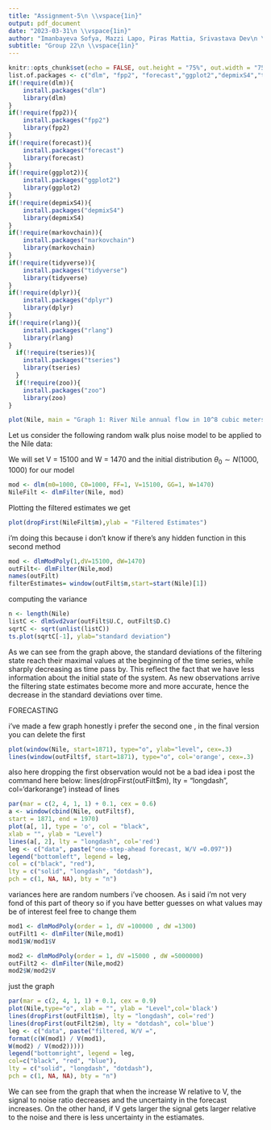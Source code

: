 ```yaml
---
title: "Assignment-5\n \\vspace{1in}"
output: pdf_document
date: "2023-03-31\n \\vspace{1in}"
author: "Imanbayeva Sofya, Mazzi Lapo, Piras Mattia, Srivastava Dev\n \\vspace{1in}"
subtitle: "Group 22\n \\vspace{1in}"
---
```


```r
knitr::opts_chunk$set(echo = FALSE, out.height = "75%", out.width = "75%")
list.of.packages <- c("dlm", "fpp2", "forecast","ggplot2","depmixS4","tidyverse","dplyr","rlang","tseries","zoo")
if(!require(dlm)){
    install.packages("dlm")
    library(dlm)
}
if(!require(fpp2)){
    install.packages("fpp2")
    library(fpp2)
}
if(!require(forecast)){
    install.packages("forecast")
    library(forecast)
}
if(!require(ggplot2)){
    install.packages("ggplot2")
    library(ggplot2)
}
if(!require(depmixS4)){
    install.packages("depmixS4")
    library(depmixS4)
}
if(!require(markovchain)){
    install.packages("markovchain")
    library(markovchain)
}
if(!require(tidyverse)){
    install.packages("tidyverse")
    library(tidyverse)
}
if(!require(dplyr)){
    install.packages("dplyr")
    library(dplyr)
}
if(!require(rlang)){
    install.packages("rlang")
    library(rlang)
}
  if(!require(tseries)){
    install.packages("tseries")
    library(tseries)
  }
  if(!require(zoo)){
    install.packages("zoo")
    library(zoo)
}
```

```r

plot(Nile, main = "Graph 1: River Nile annual flow in 10^8 cubic meters (1871-1970)", xlab = "Time", ylab= "Water flow in 10^8 cubic meters")
```

Let us consider the following random walk plus noise model to be applied to the Nile data:
\begin{eqnarray*} 
Y_t &= \theta_t + v_t \quad    & v_t \overset{i.i.d.}\sim N(0, V)\\
\theta_t &= \theta_{t-1} + w_t \quad   & v_t \overset{i.i.d.}\sim N(0, W)
\end{eqnarray*}

We will set V = 15100 and W = 1470 and the initial distribution $\theta_0 \sim N(1000,1000)$ for our model

```r
mod <- dlm(m0=1000, C0=1000, FF=1, V=15100, GG=1, W=1470)
NileFilt <- dlmFilter(Nile, mod)
```

Plotting the filtered estimates we get

```r
plot(dropFirst(NileFilt$m),ylab = "Filtered Estimates")
```

i'm doing this because i don't know if there's any hidden function in this second method

```r
mod <- dlmModPoly(1,dV=15100, dW=1470)
outFilt<- dlmFilter(Nile,mod)
names(outFilt)
filterEstimates= window(outFilt$m,start=start(Nile)[1])
```
computing the variance 
```r
n <- length(Nile)
listC <- dlmSvd2var(outFilt$U.C, outFilt$D.C)
sqrtC <- sqrt(unlist(listC))
ts.plot(sqrtC[-1], ylab="standard deviation")
```

As we can see from the graph above, the standard deviations of the filtering state reach their maximal values at the beginning of the time series, while sharply decreasing as time pass by. This reflect the fact that we have less information about the initial state of the system. As new observations arrive the filtering state estimates become more and more accurate, hence the decrease in the standard deviations over time. 


FORECASTING

i've made a few graph honestly i prefer the second one , in the final version you can delete the first

```r

plot(window(Nile, start=1871), type="o", ylab="level", cex=.3)
lines(window(outFilt$f, start=1871), type="o", col='orange', cex=.3)

```

also here dropping the first observation would not be a bad idea i post the command here below:
lines(dropFirst(outFilt$m), lty = "longdash", col='darkorange') instead of lines

```r
par(mar = c(2, 4, 1, 1) + 0.1, cex = 0.6)
a <- window(cbind(Nile, outFilt$f),
start = 1871, end = 1970)
plot(a[, 1], type = 'o', col = "black",
xlab = "", ylab = "Level")
lines(a[, 2], lty = "longdash", col='red')
leg <- c("data", paste("one-step-ahead forecast, W/V =0.097"))
legend("bottomleft", legend = leg,
col = c("black", "red"),
lty = c("solid", "longdash", "dotdash"),
pch = c(1, NA, NA), bty = "n")
```
variances here are random numbers i've choosen. As i said i'm not very fond of this part of theory so if you have better guesses on what values may be of interest feel free to change them 

```r
mod1 <- dlmModPoly(order = 1, dV =100000 , dW =1300)
outFilt1 <- dlmFilter(Nile,mod1)
mod1$W/mod1$V

```
```r
mod2 <- dlmModPoly(order = 1, dV =15000 , dW =5000000)
outFilt2 <- dlmFilter(Nile,mod2)
mod2$W/mod2$V
```

just the graph
```r
par(mar = c(2, 4, 1, 1) + 0.1, cex = 0.9)
plot(Nile,type="o", xlab = "", ylab = "Level",col='black')
lines(dropFirst(outFilt1$m), lty = "longdash", col='red')
lines(dropFirst(outFilt2$m), lty = "dotdash", col='blue')
leg <- c("data", paste("filtered, W/V =",
format(c(W(mod1) / V(mod1),
W(mod2) / V(mod2)))))
legend("bottomright", legend = leg,
col=c("black", "red", "blue"),
lty = c("solid", "longdash", "dotdash"),
pch = c(1, NA, NA), bty = "n")
```


We can see from the graph that when the increase W relative to V, the signal to noise ratio decreases and the uncertainty in the forecast increases. On the other hand, if V gets larger the signal gets larger relative to the noise and there is less uncertainty in the estiamates.